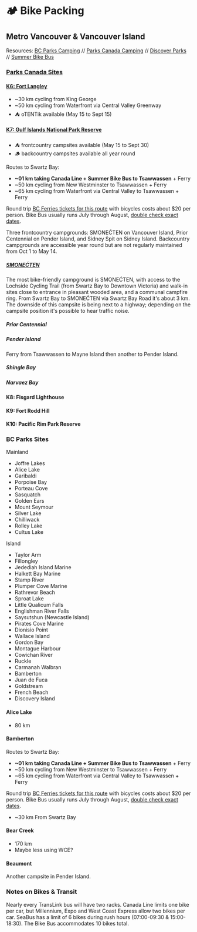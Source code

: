 
# 🏕️ Bike Packing

## Metro Vancouver & Vancouver Island

Resources: [BC Parks Camping][bc-parks] // [Parks Canada Camping][pc-parks] //
[Discover Parks][discover] // [Summer Bike Bus][bike-bus]

[discover]: https://www.discoverparks.ca/
[bc-parks]: https://camping.bcparks.ca
[pc-parks]: https://reservation.pc.gc.ca
[bike-bus]: https://www.translink.ca/rider-guide/bike-and-ride-on-transit/bikes-on-transit#summer-bike-bus-program

### [Parks Canada Sites][parks-canada]
[parks-canada]: https://web.archive.org/web/20240526195011/https://www.canadream.com/Website/media/Files/Parks-Canada-Discovery-Pass-Brochure-Map.pdf

#### [K6: Fort Langley][langley-nhs] <ParkReserveLink park={Park.FortLangleyNHS} />
[langley-nhs]: https://parks.canada.ca/lhn-nhs/bc/langley

- ~30 km cycling from King George
- ~50 km cycling from Waterfront via Central Valley Greenway
- ⛺ oTENTik available (May 15 to Sept 15)

#### [K7: Gulf Islands National Park Reserve][gulf-np]
[gulf-np]:https://parks.canada.ca/pn-np/bc/gulf

- ⛺ frontcountry campsites available (May 15 to Sept 30)
- 🪵 backcountry campsites available all year round

Routes to Swartz Bay:

- **~01 km taking Canada Line + Summer Bike Bus to Tsawwassen** + Ferry
- ~50 km cycling from New Westminster to Tsawwassen + Ferry
- ~65 km cycling from Waterfront via Central Valley to Tsawwassen + Ferry

Round trip [BC Ferries tickets for this route][swb-tsa] with bicycles costs
about $20 per person. Bike Bus usually runs July through August, [double check
exact dates][bike-bus].

[swb-tsa]: https://www.bcferries.com/routes-fares/schedules/daily/SWB-TSA

Three frontcountry campgrounds: SMONEĆTEN on Vancouver Island, Prior Centennial
on Pender Island, and Sidney Spit on Sidney Island. Backcountry campgrounds are
accessible year round but are not regularly maintained from Oct 1 to May 14.

##### [SMONEĆTEN][smonecten] <ParkReserveLink park={Park.SMONEĆTEN} />
[smonecten]: https://parks.canada.ca/pn-np/bc/gulf/activ/camping/campinglavantpays-frontcountrycamping#McDonald

The most bike-friendly campground is SMONEĆTEN, with access to the Lochside
Cycling Trail (from Swartz Bay to Downtown Victoria) and walk-in sites close to
entrance in pleasant wooded area, and a communal campfire ring. From Swartz Bay
to SMONEĆTEN via Swartz Bay Road it's about 3 km. The downside of this campsite
is being next to a highway; depending on the campsite position it's possible to
hear traffic noise.

##### Prior Centennial

##### Pender Island

Ferry from Tsawwassen to Mayne Island then another to Pender Island.

##### Shingle Bay

##### Narvaez Bay

#### K8: Fisgard Lighthouse

#### K9: Fort Rodd Hill 

#### K10: Pacific Rim Park Reserve

### BC Parks Sites

Mainland
- Joffre Lakes
- Alice Lake
- Garibaldi
- Porpoise Bay
- Porteau Cove
- Sasquatch
- Golden Ears
- Mount Seymour
- Silver Lake
- Chilliwack
- Rolley Lake
- Cultus Lake

Island
- Taylor Arm
- Fillongley
- Jedediah Island Marine
- Halkett Bay Marine
- Stamp River
- Plumper Cove Marine
- Rathrevor Beach
- Sproat Lake
- Little Qualicum Falls
- Englishman River Falls
- Saysutshun (Newcastle Island)
- Pirates Cove Marine
- Dionisio Point
- Wallace Island
- Gordon Bay
- Montague Harbour
- Cowichan River
- Ruckle
- Carmanah Walbran
- Bamberton
- Juan de Fuca
- Goldstream
- French Beach
- Discovery Island

#### Alice Lake

- 80 km

#### Bamberton

Routes to Swartz Bay:

- **~01 km taking Canada Line + Summer Bike Bus to Tsawwassen** + Ferry
- ~50 km cycling from New Westminster to Tsawwassen + Ferry
- ~65 km cycling from Waterfront via Central Valley to Tsawwassen + Ferry

Round trip [BC Ferries tickets for this route][swb-tsa] with bicycles costs
about $20 per person. Bike Bus usually runs July through August, [double check
exact dates][bike-bus].

[swb-tsa]: https://www.bcferries.com/routes-fares/schedules/daily/SWB-TSA

- ~30 km From Swartz Bay

#### Bear Creek

- 170 km
- Maybe less using WCE?

#### Beaumont

Another campsite in Pender Island.

### Notes on Bikes & Transit

Nearly every TransLink bus will have two racks. Canada Line limits one bike per
car, but Millennium, Expo and West Coast Express allow two bikes per car. SeaBus
has a limit of 6 bikes during rush hours (07:00-09:30 & 15:00-18:30). The Bike
Bus accommodates 10 bikes total.
